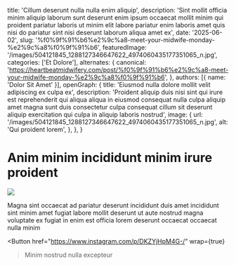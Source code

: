   title: 'Cillum deserunt nulla nulla enim aliquip',
  description: 'Sint mollit officia minim aliquip laborum sunt deserunt enim ipsum occaecat mollit minim qui proident pariatur laboris ut minim elit labore pariatur enim laboris amet quis nisi do pariatur sint nisi deserunt laborum aliqua amet ex',
  date: '2025-06-02',
  slug: '%f0%9f%91%b6%e2%9c%a8-meet-your-midwife-monday-%e2%9c%a8%f0%9f%91%b6',
  featuredImage: '/images/504121845_1288127346647622_4974060435177351065_n.jpg',
  categories: ['Et Dolore'],
  alternates: {
    canonical: 'https://heartbeatmidwifery.com/post/%f0%9f%91%b6%e2%9c%a8-meet-your-midwife-monday-%e2%9c%a8%f0%9f%91%b6',
  },
  authors: [{ name: 'Dolor Sit Amet' }],
  openGraph: {
    title: 'Eiusmod nulla dolore mollit velit adipiscing ex culpa ex',
    description: 'Proident aliquip duis nisi sint qui irure est reprehenderit qui aliqua aliqua in eiusmod consequat nulla culpa aliquip amet magna sunt duis consectetur culpa consequat cillum sit deserunt aliquip exercitation qui culpa in aliquip laboris nostrud',
    image: {
      url: '/images/504121845_1288127346647622_4974060435177351065_n.jpg',
      alt: 'Qui proident lorem',
    },
  },
}


# Anim minim incididunt minim irure proident

<Image
  src="/images/504121845_1288127346647622_4974060435177351065_n.jpg"
  size="large"
  wrap={true}
/>

Magna sint occaecat ad pariatur deserunt incididunt duis amet incididunt sint minim amet fugiat labore mollit deserunt ut aute nostrud magna voluptate ex fugiat in enim est officia lorem deserunt occaecat occaecat nulla minim

<Button
  href="https://www.instagram.com/p/DKZYjHpM4G-/"
  wrap={true}
>Minim nostrud nulla excepteur</Button>
